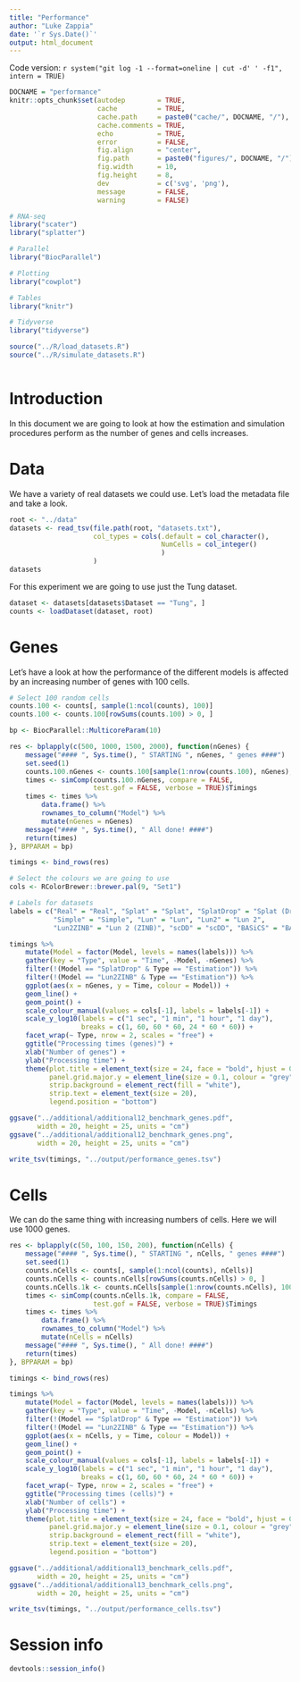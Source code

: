 ```yaml
---
title: "Performance"
author: "Luke Zappia"
date: '`r Sys.Date()`'
output: html_document
---
```


Code version: `r system("git log -1 --format=oneline | cut -d' ' -f1", intern = TRUE)`

```r
DOCNAME = "performance"
knitr::opts_chunk$set(autodep        = TRUE,
                      cache          = TRUE,
                      cache.path     = paste0("cache/", DOCNAME, "/"),
                      cache.comments = TRUE,
                      echo           = TRUE,
                      error          = FALSE,
                      fig.align      = "center",
                      fig.path       = paste0("figures/", DOCNAME, "/"),
                      fig.width      = 10,
                      fig.height     = 8,
                      dev            = c('svg', 'png'),
                      message        = FALSE,
                      warning        = FALSE)
```

```r
# RNA-seq
library("scater")
library("splatter")

# Parallel
library("BiocParallel")

# Plotting
library("cowplot")

# Tables
library("knitr")

# Tidyverse
library("tidyverse")
```

```r
source("../R/load_datasets.R")
source("../R/simulate_datasets.R")
```

```r
```

Introduction
============

In this document we are going to look at how the estimation and simulation
procedures perform as the number of genes and cells increases.

Data
====

We have a variety of real datasets we could use. Let's load the metadata file
and take a look.

```r
root <- "../data"
datasets <- read_tsv(file.path(root, "datasets.txt"),
                     col_types = cols(.default = col_character(),
                                      NumCells = col_integer()
                                      )
                     )
datasets
```

For this experiment we are going to use just the Tung dataset.

```r
dataset <- datasets[datasets$Dataset == "Tung", ]
counts <- loadDataset(dataset, root)
```

Genes
=====

Let's have a look at how the performance of the different models is affected
by an increasing number of genes with 100 cells.

```r
# Select 100 random cells
counts.100 <- counts[, sample(1:ncol(counts), 100)]
counts.100 <- counts.100[rowSums(counts.100) > 0, ]
```

```r
bp <- BiocParallel::MulticoreParam(10)

res <- bplapply(c(500, 1000, 1500, 2000), function(nGenes) {
    message("#### ", Sys.time(), " STARTING ", nGenes, " genes ####")
    set.seed(1)
    counts.100.nGenes <- counts.100[sample(1:nrow(counts.100), nGenes), ]
    times <- simComp(counts.100.nGenes, compare = FALSE,
                     test.gof = FALSE, verbose = TRUE)$Timings
    times <- times %>%
        data.frame() %>%
        rownames_to_column("Model") %>%
        mutate(nGenes = nGenes)
    message("#### ", Sys.time(), " All done! ####")
    return(times)
}, BPPARAM = bp)

timings <- bind_rows(res)
```

```r
# Select the colours we are going to use
cols <- RColorBrewer::brewer.pal(9, "Set1")

# Labels for datasets
labels = c("Real" = "Real", "Splat" = "Splat", "SplatDrop" = "Splat (Drop)",
           "Simple" = "Simple", "Lun" = "Lun", "Lun2" = "Lun 2",
           "Lun2ZINB" = "Lun 2 (ZINB)", "scDD" = "scDD", "BASiCS" = "BASiCS")

timings %>%
    mutate(Model = factor(Model, levels = names(labels))) %>%
    gather(key = "Type", value = "Time", -Model, -nGenes) %>%
    filter(!(Model == "SplatDrop" & Type == "Estimation")) %>%
    filter(!(Model == "Lun2ZINB" & Type == "Estimation")) %>%
    ggplot(aes(x = nGenes, y = Time, colour = Model)) +
    geom_line() +
    geom_point() +
    scale_colour_manual(values = cols[-1], labels = labels[-1]) +
    scale_y_log10(labels = c("1 sec", "1 min", "1 hour", "1 day"),
                  breaks = c(1, 60, 60 * 60, 24 * 60 * 60)) +
    facet_wrap(~ Type, nrow = 2, scales = "free") +
    ggtitle("Processing times (genes)") +
    xlab("Number of genes") +
    ylab("Processing time") +
    theme(plot.title = element_text(size = 24, face = "bold", hjust = 0.4),
          panel.grid.major.y = element_line(size = 0.1, colour = "grey"),
          strip.background = element_rect(fill = "white"),
          strip.text = element_text(size = 20),
          legend.position = "bottom")

ggsave("../additional/additional12_benchmark_genes.pdf",
       width = 20, height = 25, units = "cm")
ggsave("../additional/additional12_benchmark_genes.png",
       width = 20, height = 25, units = "cm")
```

```r
write_tsv(timings, "../output/performance_genes.tsv")
```

Cells
=====

We can do the same thing with increasing numbers of cells. Here we will use
1000 genes.

```r
res <- bplapply(c(50, 100, 150, 200), function(nCells) {
    message("#### ", Sys.time(), " STARTING ", nCells, " genes ####")
    set.seed(1)
    counts.nCells <- counts[, sample(1:ncol(counts), nCells)]
    counts.nCells <- counts.nCells[rowSums(counts.nCells) > 0, ]
    counts.nCells.1k <- counts.nCells[sample(1:nrow(counts.nCells), 1000), ]
    times <- simComp(counts.nCells.1k, compare = FALSE,
                     test.gof = FALSE, verbose = TRUE)$Timings
    times <- times %>%
        data.frame() %>%
        rownames_to_column("Model") %>%
        mutate(nCells = nCells)
    message("#### ", Sys.time(), " All done! ####")
    return(times)
}, BPPARAM = bp)

timings <- bind_rows(res)
```

```r
timings %>%
    mutate(Model = factor(Model, levels = names(labels))) %>%
    gather(key = "Type", value = "Time", -Model, -nCells) %>%
    filter(!(Model == "SplatDrop" & Type == "Estimation")) %>%
    filter(!(Model == "Lun2ZINB" & Type == "Estimation")) %>%
    ggplot(aes(x = nCells, y = Time, colour = Model)) +
    geom_line() +
    geom_point() +
    scale_colour_manual(values = cols[-1], labels = labels[-1]) +
    scale_y_log10(labels = c("1 sec", "1 min", "1 hour", "1 day"),
                  breaks = c(1, 60, 60 * 60, 24 * 60 * 60)) +
    facet_wrap(~ Type, nrow = 2, scales = "free") +
    ggtitle("Processing times (cells)") +
    xlab("Number of cells") +
    ylab("Processing time") +
    theme(plot.title = element_text(size = 24, face = "bold", hjust = 0.4),
          panel.grid.major.y = element_line(size = 0.1, colour = "grey"),
          strip.background = element_rect(fill = "white"),
          strip.text = element_text(size = 20),
          legend.position = "bottom")

ggsave("../additional/additional13_benchmark_cells.pdf",
       width = 20, height = 25, units = "cm")
ggsave("../additional/additional13_benchmark_cells.png",
       width = 20, height = 25, units = "cm")
```

```r
write_tsv(timings, "../output/performance_cells.tsv")
```

Session info
============

```r
devtools::session_info()
```
